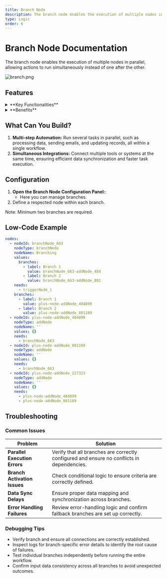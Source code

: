 ```yaml
---
title: Branch Node
description: The branch node enables the execution of multiple nodes in parallel, allowing actions to run simultaneously instead of one after the other.
type: Logic
order: 6
---
```


# Branch Node Documentation

The branch node enables the execution of multiple nodes in parallel, allowing actions to run simultaneously instead of one after the other.

![branch.png](./img/branch/branch.png)

## Features

<details>  
  <summary>**Key Functionalities**</summary>  

  1. **Parallel Execution:** Execute multiple tasks simultaneously, improving efficiency and reducing processing time.  

  2. **Flexible Workflow Design:** Easily create complex workflows by adding, editing, or removing branches as needed.  

  3. **Conditional Logic Support:** Implement advanced logic to determine which branches to activate based on specific criteria.  

  4. **Error Handling:** Ensure robust workflows with dedicated error-handling branches for different scenarios.  

  5. **Real-time Monitoring:** Track the execution of each branch in real time, providing visibility into the workflow's progress.  

</details>  

<details>  
  <summary>**Benefits**</summary>  

  1. **Increased Productivity:** Automate and parallelize tasks to reduce completion times and maximize output.  

  2. **Enhanced Flexibility:** Adapt workflows to meet dynamic requirements with easy-to-configure branching structures.  

  3. **Simplified Complexity:** Manage intricate processes in a streamlined and visual manner.  

  4. **Error Mitigation:** Minimize risks by isolating and handling errors within specific branches.  

  5. **Scalability:** Build workflows that grow with your needs, supporting additional branches or tasks as required.  

</details>  


## What Can You Build?

1. **Multi-step Automation:** Run several tasks in parallel, such as processing data, sending emails, and updating records, all within a single workflow.
1. **Simultaneous Integrations:** Connect multiple tools or systems at the same time, ensuring efficient data synchronization and faster task execution.

## Configuration

1. **Open the Branch Node Configuration Panel:**:
   - Here you can manage branches.
2. Define a respected node within each branch.

Note: Minimum two branches are required.

## Low-Code Example

```yaml
nodes:
  - nodeId: branchNode_663
    nodeType: branchNode
    nodeName: Branching
    values:
      branches:
        - label: Branch 1
          value: branchNode_663-addNode_484
        - label: Branch 2
          value: branchNode_663-addNode_801
    needs:
      - triggerNode_1
    branches:
      - label: Branch 1
        value: plus-node-addNode_484899
      - label: Branch 2
        value: plus-node-addNode_801189
  - nodeId: plus-node-addNode_484899
    nodeType: addNode
    nodeName: ''
    values: {}
    needs:
      - branchNode_663
  - nodeId: plus-node-addNode_801189
    nodeType: addNode
    nodeName: ''
    values: {}
    needs:
      - branchNode_663
  - nodeId: plus-node-addNode_227323
    nodeType: addNode
    nodeName: ''
    values: {}
    needs:
      - plus-node-addNode_484899
      - plus-node-addNode_801189
```

## Troubleshooting  

### Common Issues  

| **Problem**            | **Solution**                                                                       |  
| ---------------------- | ---------------------------------------------------------------------------------- |  
| **Parallel Execution Errors** | Verify that all branches are correctly configured and ensure no conflicts in dependencies. |  
| **Branch Activation Issues**  | Check conditional logic to ensure criteria are correctly defined.             |  
| **Data Sync Delays**         | Ensure proper data mapping and synchronization across branches.              |  
| **Error Handling Failures**  | Review error-handling logic and confirm fallback branches are set up correctly. |  

### Debugging Tips  

- Verify branch and ensure all connections are correctly established.  
- Inspect logs for branch-specific error details to identify the root cause of failures.  
- Test individual branches independently before running the entire workflow.  
- Confirm input data consistency across all branches to avoid unexpected outcomes.  

